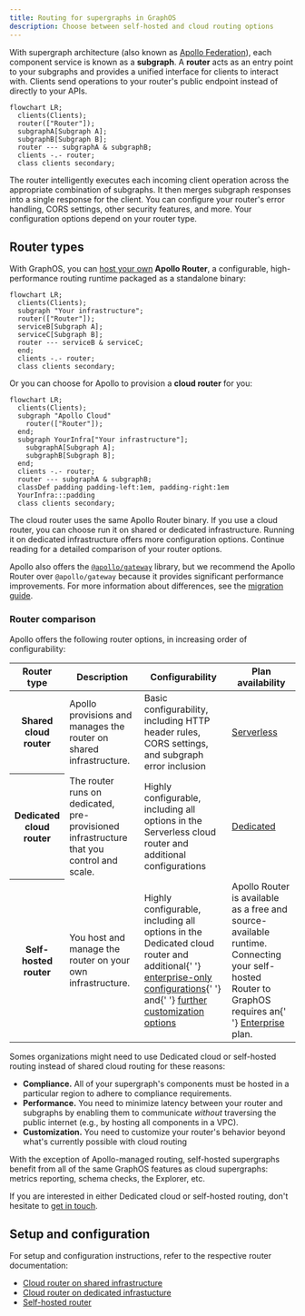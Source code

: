 ```yaml
---
title: Routing for supergraphs in GraphOS
description: Choose between self-hosted and cloud routing options
---
```


With supergraph architecture (also known as [Apollo Federation](/federation/)), each component service is known as a **subgraph**. A **router** acts as an entry point to your subgraphs and provides a unified interface for clients to interact with. Clients send operations to your router's public endpoint instead of directly to your APIs.

```mermaid
flowchart LR;
  clients(Clients);
  router(["Router"]);
  subgraphA[Subgraph A];
  subgraphB[Subgraph B];
  router --- subgraphA & subgraphB;
  clients -.- router;
  class clients secondary;
```

The router intelligently executes each incoming client operation across the appropriate combination of subgraphs. It then merges subgraph responses into a single response for the client. You can configure your router's error handling, CORS settings, other security features, and more. Your configuration options depend on your router type.

## Router types

With GraphOS, you can [host your own](./self-hosted) **Apollo Router**, a configurable, high-performance routing runtime packaged as a standalone binary:

```mermaid
flowchart LR;
  clients(Clients);
  subgraph "Your infrastructure";
  router(["Router"]);
  serviceB[Subgraph A];
  serviceC[Subgraph B];
  router --- serviceB & serviceC;
  end;
  clients -.- router;
  class clients secondary;
```

Or you can choose for Apollo to provision a **cloud router** for you:

```mermaid
flowchart LR;
  clients(Clients);
  subgraph "Apollo Cloud"
    router(["Router"]);
  end;
  subgraph YourInfra["Your infrastructure"];
    subgraphA[Subgraph A];
    subgraphB[Subgraph B];
  end;
  clients -.- router;
  router --- subgraphA & subgraphB;
  classDef padding padding-left:1em, padding-right:1em
  YourInfra:::padding
  class clients secondary;
```

The cloud router uses the same Apollo Router binary. If you use a cloud router, you can choose run it on shared or dedicated infrastructure. Running it on dedicated infrastructure offers more configuration options. Continue reading for a detailed comparison of your router options.

<Note>

Apollo also offers the [`@apollo/gateway`](https://www.apollographql.com/docs/federation/v1/gateway/) library, but we recommend the Apollo Router over `@apollo/gateway` because it provides significant performance improvements. For more information about differences, see the [migration guide](https://www.apollographql.com/docs/router/migrating-from-gateway/).

</Note>

### Router comparison

Apollo offers the following router options, in increasing order of configurability:

<table>
  <thead>
    <tr>
      <th>Router type</th>
      <th>Description</th>
      <th>Configurability</th>
      <th>Plan availability</th>
    </tr>
  </thead>
  <tbody>
    <tr>
      <th>Shared cloud router</th>
      <td>
        Apollo provisions and manages the router on shared infrastructure.
      </td>
      <td>
        Basic configurability, including HTTP header rules, CORS settings, and
        subgraph error inclusion
      </td>
      <td>
        <a href="https://apollographql.com/pricing">Serverless</a>
      </td>
    </tr>
    <tr>
      <th>Dedicated cloud router</th>
      <td>
        The router runs on dedicated, pre-provisioned infrastructure that you
        control and scale.
      </td>
      <td>
        Highly configurable, including all options in the Serverless cloud
        router and additional configurations
      </td>
      <td>
        <a href="https://apollographql.com/pricing">Dedicated</a>
      </td>
    </tr>
    <tr>
      <th>Self-hosted router</th>
      <td>You host and manage the router on your own infrastructure.</td>
      <td>
        Highly configurable, including all options in the Dedicated cloud router
        and additional{' '}
        <a href="/router/enterprise-features">enterprise-only configurations</a>{' '}
        and{' '}
        <a href="/router/customizations/overview">
          further customization options
        </a>
      </td>
      <td>
        Apollo Router is available as a free and source-available runtime.
        Connecting your self-hosted Router to GraphOS requires an{' '}
        <a href="https://apollographql.com/pricing">Enterprise</a> plan.
      </td>
    </tr>
  </tbody>
</table>

Somes organizations might need to use Dedicated cloud or self-hosted routing instead of shared cloud routing for these reasons:

- **Compliance.** All of your supergraph's components must be hosted in a particular region to adhere to compliance requirements.
- **Performance.** You need to minimize latency between your router and subgraphs by enabling them to communicate _without_ traversing the public internet (e.g., by hosting all components in a VPC).
- **Customization.** You need to customize your router's behavior beyond what's currently possible with cloud routing

With the exception of Apollo-managed routing, self-hosted supergraphs benefit from all of the same GraphOS features as cloud supergraphs: metrics reporting, schema checks, the Explorer, etc.

If you are interested in either Dedicated cloud or self-hosted routing, don't hesitate to [get in touch](https://www.apollographql.com/contact-sales/).

## Setup and configuration

For setup and configuration instructions, refer to the respective router documentation:

- [Cloud router on shared infrastructure](./cloud)
- [Cloud router on dedicated infrastucture](./cloud-dedicated)
- [Self-hosted router](./self-hosted)
